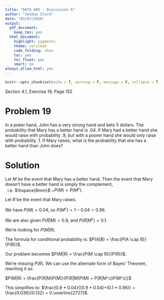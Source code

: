```yaml
---
title: "DATA 605 - Discussion 6"
author: "Joshua Sturm"
date: "03/07/2018"
output:
  pdf_document:
    keep_tex: yes
  html_document:
    highlight: pygments
    theme: cerulean
    code_folding: show
    toc: yes
    toc_float: yes
    smart: no
always_allow_html: yes
---
```


```r
knitr::opts_chunk$set(echo = T, warning = F, message = F, collapse = T)
```

Section 4.1, Exercise 19, Page 152

# Problem 19
In a poker hand, John has a very strong hand and bets 5 dollars. The probability that Mary has a better hand is .04. If Mary had a better hand she would raise with probability .9, but with a poorer hand she would only raise with probability .1. If Mary raises, what is the probability that she has a better hand than John does?

# Solution
Let $M$ be the event that Mary has a better hand. Then the event that Mary doesn't have a better hand is simply the complement, \ \ i.e. $\hspace{8mm}$ ~$P(M) = P(M^c)$.

Let $R$ be the event that Mary raises.

We have $P(M) = 0.04$, so $P(M^c) = 1 - 0.04 = 0.96$.

We are also given $P(R|M) = 0.9$, and $P(R|M^c) = 0.1$.

We're looking for $P(M|R)$.

The formula for conditional probability is: $P(A|B) = \frac{P(A \cap B)}{P(B)}$.

Our problem becomes $P(M|R) = \frac{P(M \cap R)}{P(R)}$.

We're missing $P(R)$. We can use the alternate form of Bayes' Theorem, rewriting it as:

$P(M|R) = \frac{P(R|M)P(M)}{P(R|M)P(M) + P(R|M^c)P(M^c)}$

This simplifies to: $\frac{0.9 * 0.04}{(0.9 * 0.04)+(0.1 * 0.96)} = \frac{0.036}{0.132} = 0.\overline{2727}$.

